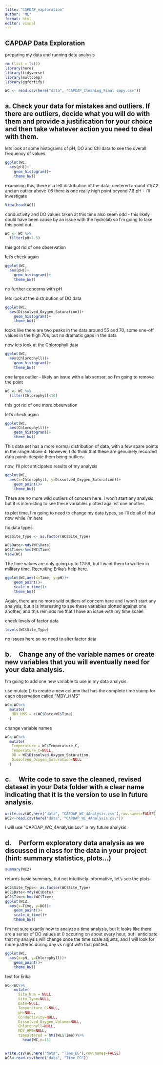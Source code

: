 ```yaml
---
title: "CAPDAP_exploration"
author: "ML"
format: html
editor: visual
---
```


## CAPDAP Data Exploration

preparing my data and running data analysis

```r
rm (list = ls())
library(here)
library(tidyverse)
library(multcomp)
library(ggfortify)
```

```r
WC <- read.csv(here("data", "CAPDAP_CleanLog_Final copy.csv"))
```

## a. Check your data for mistakes and outliers. If there are outliers, decide what you will do with them and provide a justification for your choice and then take whatever action you need to deal with them.

lets look at some histograms of pH, DO and Chl data to see the overall frequency of values

```r
ggplot(WC,
  aes(pH))+
    geom_histogram()+
    theme_bw()
```

examining this, there is a left distribution of the data, centered around 7.1/7.2 and an outlier above 7.6 there is one really high point beyond 7.6 pH - i'll investigate

```r
View(head(WC))
```

conductivity and DO values taken at this time also seem odd - this likely could have been cause by an issue with the hydrolab so I'm going to take this point out.

```r
WC <- WC %>%
  filter(pH<7.5)
```

this got rid of one observation

let's check again

```r
ggplot(WC,
  aes(pH))+
    geom_histogram()+
    theme_bw()
```

no further concerns with pH

lets look at the distribution of DO data

```r
ggplot(WC,
  aes(Dissolved_Oxygen_Saturation))+
    geom_histogram()+
    theme_bw()
```

looks like there are two peaks in the data around 55 and 70, some one-off values in the high 70s, but no dramatic gaps in the data

now lets look at the Chlorophyll data

```r
ggplot(WC,
  aes(Chlorophyll))+
    geom_histogram()+
    theme_bw()
```

one large outlier - likely an issue with a lab sensor, so I'm going to remove the point

```r
WC <- WC %>%
  filter(Chlorophyll<10)
```

this got rid of one more observation

let's check again

```r
ggplot(WC,
  aes(Chlorophyll))+
    geom_histogram()+
    theme_bw()
```

This data set has a more normal distribution of data, with a few spare points in the range above 4. However, I do think that these are genuinely recorded data points despite them being outliers.

now, I'll plot anticipated results of my analysis

```r
ggplot(WC,
  aes(x=Chlorophyll, y=Dissolved_Oxygen_Saturation))+
    geom_point()+
    theme_bw()
```

There are no more wild outliers of concern here. I won't start any analysis, but it is interesting to see these variables plotted against one another.

to plot time, I'm going to need to change my data types, so I'll do all of that now while i'm here

fix data types
```r
WC$Site_Type <- as.factor(WC$Site_Type)

WC$Date<-mdy(WC$Date)
WC$Time<-hms(WC$Time)
View(WC)
```
The time values are only going up to 12:59, but I want them to written in military time. Recruiting Erika's help here.


```r
ggplot(WC,aes(x=Time, y=pH))+
    geom_point()+
    scale_x_time()+
    theme_bw()
```

Again, there are no more wild outliers of concern here and I won't start any analysis, but it is interesting to see these variables plotted against one another, and this reminds me that I have an issue with my time scale!


check levels of factor data

```r
levels(WC$Site_Type)
```

no issues here so no need to alter factor data


## b.     Change any of the variable names or create new variables that you will eventually need for your data analysis.
I'm going to add one new variable to use in my data analysis

use mutate () to create a new column that has the complete time stamp for each observation called "MDY_HMS"
```r
WC<-WC%>%
  mutate(
   MDY_HMS = c(WC$Date+WC$Time)
  )
```

change variable names 
```r
WC<-WC%>%
  mutate(
   Temperature = WC$Temperature_C,
   Temperature_C=NULL,
   DO = WC$Dissolved_Oxygen_Saturation,
   Dissolved_Oxygen_Saturation=NULL
  )
```


## c.     Write code to save the cleaned, revised dataset in your Data folder with a clear name indicating that it is the version to use in future analysis.

```r
write.csv(WC,here("data", "CAPDAP_WC_4Analysis.csv"),row.names=FALSE)
WC2<-read.csv(here("data", "CAPDAP_WC_4Analysis.csv"))
```

i will use "CAPDAP_WC_4Analysis.csv" in my future analysis

## d.     Perform exploratory data analysis as we discussed in class for the data in your project (hint: summary statistics, plots…)

```r
summary(WC2)
```

returns basic summary, but not intuitively informative, let's see the plots

```r
WC2$Site_Type<- as.factor(WC$Site_Type)
WC2$Date<-mdy(WC$Date)
WC2$Time<-hms(WC$Time)
ggplot(WC2,
  aes(x=Time, y=DO))+
    geom_point()+
    scale_x_time()+
    theme_bw()
```

I'm not sure exactly how to analyze a time analysis, but It looks like there are a series of DO values at 0 occuring on about every hour, but I anticipate that my analysis will change once the time scale adjusts, and I will look for more patterns during day vs night with that plotted. 


```r
ggplot(WC,
  aes(x=pH, y=Chlorophyll))+
    geom_point()+
    theme_bw()
```







test for Erika

```r
WC<-WC%>%
    mutate(
      Site_Num = NULL,
      Site_Type=NULL,
      Date=NULL,
      Temperature_C=NULL,
      pH=NULL,
      Conductivity=NULL,
      Dissolved_Oxygen_Volume=NULL,
      Chlorophyll=NULL,
      MDY_HMS=NULL,
      timealtered = hms(WC$Time))%>%
        head(WC,n=15)
    

write.csv(WC,here("data", "Time_EG"),row.names=FALSE)
WC3<-read.csv(here("data", "Time_EG"))
```
